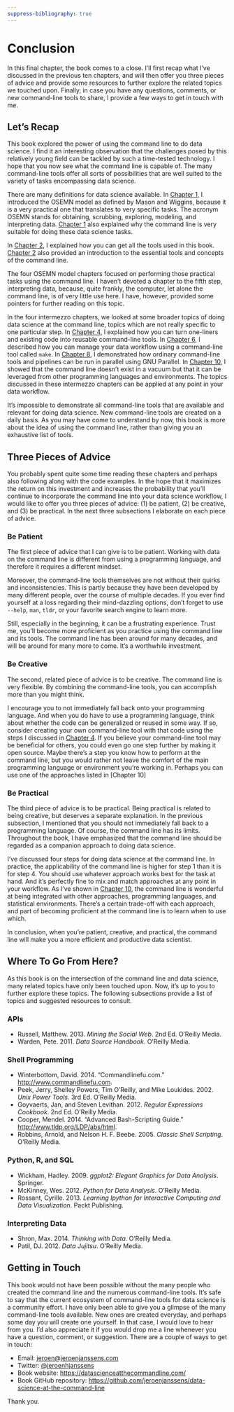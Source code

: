 ```yaml
---
suppress-bibliography: true
---
```



# Conclusion {#chapter-11-conclusion}

In this final chapter, the book comes to a close.
I'll first recap what I've discussed in the previous ten chapters, and will then offer you three pieces of advice and provide some resources to further explore the related topics we touched upon.
Finally, in case you have any questions, comments, or new command-line tools to share, I provide a few ways to get in touch with me.


## Let's Recap

This book explored the power of using the command line to do data science.
I find it an interesting observation that the challenges posed by this relatively young field can be tackled by such a time-tested technology.
I hope that you now see what the command line is capable of.
The many command-line tools offer all sorts of possibilities that are well suited to the variety of tasks encompassing data science.

There are many definitions for data science available.
In [Chapter 1](#chapter-1-introduction), I introduced the OSEMN model as defined by Mason and Wiggins, because it is a very practical one that translates to very specific tasks.
The acronym OSEMN stands for obtaining, scrubbing, exploring, modeling, and interpreting data. [Chapter 1](#chapter-1-introduction) also explained why the command line is very suitable for doing these data science tasks.

In [Chapter 2](#chapter-2-getting-started), I explained how you can get all the tools used in this book. [Chapter 2](#chapter-2-getting-started) also provided an introduction to the essential tools and concepts of the command line.

The four OSEMN model chapters focused on performing those practical tasks using the command line.
I haven’t devoted a chapter to the fifth step, interpreting data, because, quite frankly, the computer, let alone the command line, is of very little use here.
I have, however, provided some pointers for further reading on this topic.

In the four intermezzo chapters, we looked at some broader topics of doing data science at the command line, topics which are not really specific to one particular step.
In [Chapter 4](#chapter-4-creating-reusable-command-line-tools), I explained how you can turn one-liners and existing code into reusable command-line tools.
In [Chapter 6](#chapter-6-managing-your-data-workflow), I described how you can manage your data workflow using a command-line tool called `make`.
In [Chapter 8](#chapter-8-parallel-processing), I demonstrated how ordinary command-line tools and pipelines can be run in parallel using GNU Parallel.
In [Chapter 10](#chapter-10-polyglot-data-science), I showed that the command line doesn't exist in a vacuum but that it can be leveraged from other programming languages and environments.
The topics discussed in these intermezzo chapters can be applied at any point in your data workflow.

It's impossible to demonstrate all command-line tools that are available and relevant for doing data science.
New command-line tools are created on a daily basis.
As you may have come to understand by now, this book is more about the idea of using the command line, rather than giving you an exhaustive list of tools.


## Three Pieces of Advice

You probably spent quite some time reading these chapters and perhaps also following along with the code examples.
In the hope that it maximizes the return on this investment and increases the probability that you’ll continue to incorporate the command line into your data science workflow, I would like to offer you three pieces of advice: (1) be patient, (2) be creative, and (3) be practical. In the next three subsections I elaborate on each piece of advice.


### Be Patient

The first piece of advice that I can give is to be patient.
Working with data on the command line is different from using a programming language, and therefore it requires a different mindset.

Moreover, the command-line tools themselves are not without their quirks and inconsistencies.
This is partly because they have been developed by many different people, over the course of multiple decades.
If you ever find yourself at a loss regarding their mind-dazzling options, don’t forget to use `--help`, `man`, `tldr`, or your favorite search engine to learn more.

Still, especially in the beginning, it can be a frustrating experience.
Trust me, you'll become more proficient as you practice using the command line and its tools.
The command line has been around for many decades, and will be around for many more to come.
It's a worthwhile investment.


### Be Creative

The second, related piece of advice is to be creative.
The command line is very flexible.
By combining the command-line tools, you can accomplish more than you might think.

I encourage you to not immediately fall back onto your programming language.
And when you do have to use a programming language, think about whether the code can be generalized or reused in some way.
If so, consider creating your own command-line tool with that code using the steps I discussed in [Chapter 4](#chapter-4-creating-reusable-command-line-tools).
If you believe your command-line tool may be beneficial for others, you could even go one step further by making it open source.
Maybe there's a step you know how to perform at the command line, but you would rather not leave the comfort of the main programming language or environment you're working in.
Perhaps you can use one of the approaches listed in [Chapter 10]


### Be Practical

The third piece of advice is to be practical.
Being practical is related to being creative, but deserves a separate explanation.
In the previous subsection, I mentioned that you should not immediately fall back to a programming language.
Of course, the command line has its limits.
Throughout the book, I have emphasized that the command line should be regarded as a companion approach to doing data science.

I’ve discussed four steps for doing data science at the command line.
In practice, the applicability of the command line is higher for step 1 than it is for step 4.
You should use whatever approach works best for the task at hand.
And it’s perfectly fine to mix and match approaches at any point in your workflow.
As I've shown in [Chapter 10](#chapter-10-polyglot-data-science), the command line is wonderful at being integrated with other approaches, programming languages, and statistical environments.
There’s a certain trade-off with each approach, and part of becoming proficient at the command line is to learn when to use which.

In conclusion, when you’re patient, creative, and practical, the command line will make you a more efficient and productive data scientist.


## Where To Go From Here?

As this book is on the intersection of the command line and data science, many related topics have only been touched upon. Now, it’s up to you to further explore these topics.
The following subsections provide a list of topics and suggested resources to consult.


### APIs

* Russell, Matthew. 2013. <em>Mining the Social Web</em>. 2nd Ed. O’Reilly Media.
* Warden, Pete. 2011. <em>Data Source Handbook</em>. O’Reilly Media.


### Shell Programming

* Winterbottom, David. 2014. “Commandlinefu.com.” <a href="http://www.commandlinefu.com" class="uri">http://www.commandlinefu.com</a>.
* Peek, Jerry, Shelley Powers, Tim O’Reilly, and Mike Loukides. 2002. <em>Unix Power Tools</em>. 3rd Ed. O’Reilly Media.
* Goyvaerts, Jan, and Steven Levithan. 2012. <em>Regular Expressions Cookbook</em>. 2nd Ed. O’Reilly Media.
* Cooper, Mendel. 2014. “Advanced Bash-Scripting Guide.” <a href="http://www.tldp.org/LDP/abs/html" class="uri">http://www.tldp.org/LDP/abs/html</a>.
* Robbins, Arnold, and Nelson H. F. Beebe. 2005. <em>Classic Shell Scripting</em>. O’Reilly Media.


### Python, R, and SQL

* Wickham, Hadley. 2009. <em>ggplot2: Elegant Graphics for Data Analysis</em>. Springer.
* McKinney, Wes. 2012. <em>Python for Data Analysis</em>. O’Reilly Media.
* Rossant, Cyrille. 2013. <em>Learning Ipython for Interactive Computing and Data Visualization</em>. Packt Publishing.


### Interpreting Data

* Shron, Max. 2014. <em>Thinking with Data</em>. O’Reilly Media.
* Patil, DJ. 2012. <em>Data Jujitsu</em>. O’Reilly Media.


## Getting in Touch

This book would not have been possible without the many people who created the command line and the numerous command-line tools.
It’s safe to say that the current ecosystem of command-line tools for data science is a community effort.
I have only been able to give you a glimpse of the many command-line tools available.
New ones are created everyday, and perhaps some day you will create one yourself.
In that case, I would love to hear from you.
I’d also appreciate it if you would drop me a line whenever you have a question, comment, or suggestion.
There are a couple of ways to get in touch:

- Email: <jeroen@jeroenjanssens.com>
- Twitter: [\@jeroenhjanssens](https://twitter.com/jeroenhjanssens/)
- Book website: <https://datascienceatthecommandline.com/>
- Book GitHub repository: <https://github.com/jeroenjanssens/data-science-at-the-command-line>

Thank you.
